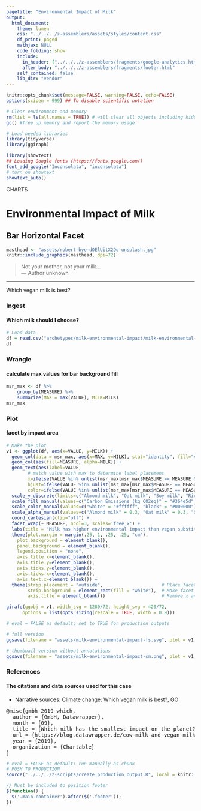 ```yaml
---
pagetitle: "Environmental Impact of Milk"
output:
  html_document:
    theme: lumen
    css: "../../../z-assemblers/assets/styles/content.css"
    df_print: paged
    mathjax: NULL
    code_folding: show
    include:
      in_header: ["../../../z-assemblers/fragments/google-analytics.html", "../../../z-assemblers/fragments/header.html"]
      after_body: "../../../z-assemblers/fragments/footer.html"
    self_contained: false
    lib_dir: "vendor"
---
```


```r

knitr::opts_chunk$set(message=FALSE, warning=FALSE, echo=FALSE)
options(scipen = 999) ## To disable scientific notation

# Clear environment and memory
rm(list = ls(all.names = TRUE)) # will clear all objects including hidden objects.
gc() #free up memory and report the memory usage.

# Load needed libraries
library(tidyverse)
library(ggiraph)

library(showtext)
## Loading Google fonts (https://fonts.google.com/)
font_add_google("Inconsolata", "inconsolata")
# turn on showtext
showtext_auto()

```

<div class="activity">
CHARTS
</div>

# Environmental Impact of Milk
## Bar Horizontal Facet

```r

masthead <- "assets/robert-bye-dOElUitX2Do-unsplash.jpg"
knitr::include_graphics(masthead, dpi=72)

```

> Not your mother, not your milk...\
--- Author unknown\

***

Which vegan milk is best?


### Ingest
#### Which milk should I choose?

```r

# Load data
df = read.csv("archetypes/milk-environmental-impact/milk-environmental-impacts.csv", header = TRUE, stringsAsFactors = TRUE)
df

```


### Wrangle
#### calculate max values for bar background fill

```r

msr_max <- df %>%
    group_by(MEASURE) %>%
    summarize(MAX = max(VALUE), MILK=MILK)
msr_max

```


### Plot
#### facet by impact area


```r

# Make the plot
v1 <- ggplot(df, aes(x=VALUE, y=MILK)) + 
  geom_col(data = msr_max, aes(x=MAX, y=MILK), stat="identity", fill="#cccccb", alpha=0.3) +
  geom_col(aes(fill=MEASURE, alpha=MILK)) +
  geom_text(aes(label=VALUE, 
        # match value with max to determine label placement
        x=ifelse(VALUE %in% unlist(msr_max[msr_max$MEASURE == MEASURE & msr_max$MILK == MILK, "MAX"]), VALUE/2, VALUE),
        hjust=ifelse(VALUE %in% unlist(msr_max[msr_max$MEASURE == MEASURE & msr_max$MILK == MILK, "MAX"]), 0, -0.35),
        color=ifelse(VALUE %in% unlist(msr_max[msr_max$MEASURE == MEASURE & msr_max$MILK == MILK, "MAX"]), "white", "black" )), size=3) +
  scale_y_discrete(limits=c("Almond milk", "Oat milk", "Soy milk", "Rice milk","Cow's milk")) +
  scale_fill_manual(values=c("Carbon Emissions (kg CO2eq)" = "#364e5d", "Land Use (m2)" = "#597e4e", "Water Use (L)" = "#587f89")) +
  scale_color_manual(values=c("white" = "#ffffff", "black" = "#000000")) +
  scale_alpha_manual(values=c("Almond milk" = 0.3, "Oat milk" = 0.3, "Soy milk" = 0.3, "Rice milk" = 0.3, "Cow's milk" = 1)) +
  coord_cartesian(clip="off") +
  facet_wrap(~ MEASURE, ncol=3, scales='free_x') +
  labs(title = "Milk has higher environmental impact than vegan substitutes") +
  theme(plot.margin = margin(.25, 1, .25, .25, "cm"),
    plot.background = element_blank(),
    panel.background = element_blank(),
    legend.position = "none",
    axis.title.x=element_blank(),
    axis.title.y=element_blank(),
    axis.ticks.y=element_blank(),
    axis.ticks.x=element_blank(),
    axis.text.x=element_blank()) +
  theme(strip.placement = "outside",                      # Place facet labels outside x axis labels.
        strip.background = element_rect(fill = "white"),  # Make facet label background white.
        axis.title = element_blank())                     # Remove x and y axis titles.

girafe(ggobj = v1, width_svg = 1280/72, height_svg = 420/72,
      options = list(opts_sizing(rescale = TRUE, width = 0.9)))

```



```r

# eval = FALSE as default; set to TRUE for production outputs

# full version
ggsave(filename = "assets/milk-environmental-impact-fs.svg", plot = v1, width=1280/72, height=720/72)

# thumbnail version without annotations
ggsave(filename = "assets/milk-environmental-impact-sm.png", plot = v1, width=4, height=2.25)

```

### References
#### The citations and data sources used for this case

* Narrative sources: Climate change: Which vegan milk is best?, [GO](https://www.bbc.com/news/science-environment-46654042){target="_blank"}


<pre>
@misc{gmbh_2019_which,
  author = {GmbH, Datawrapper},
  month = {09},
  title = {Which milk has the smallest impact on the planet?},
  url = {https://blog.datawrapper.de/cow-milk-and-vegan-milk-alternatives/},
  year = {2019},
  organization = {Chartable}
}
</pre>

```r

# eval = FALSE as default; run manually as chunk
# PUSH TO PRODUCTION
source("../../../z-scripts/create_production_output.R", local = knitr::knit_global())

```


```js

// Must be included to position footer
$(function() {
  $('.main-container').after($('.footer'));
})

```

